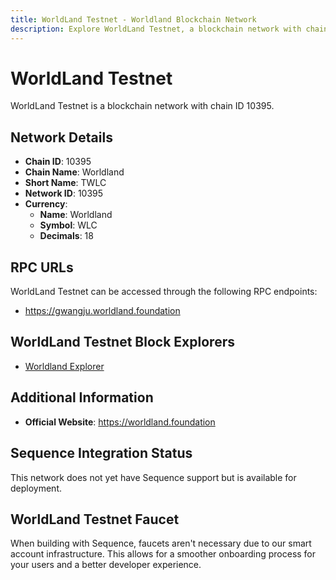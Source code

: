 ```yaml
--- 
title: WorldLand Testnet - Worldland Blockchain Network
description: Explore WorldLand Testnet, a blockchain network with chain ID 10395. Learn about its native currency, Worldland, and how to interact with the network.
---
```


# WorldLand Testnet

WorldLand Testnet is a blockchain network with chain ID 10395.

## Network Details

- **Chain ID**: 10395
- **Chain Name**: Worldland
- **Short Name**: TWLC
- **Network ID**: 10395
- **Currency**: 
  - **Name**: Worldland
  - **Symbol**: WLC
  - **Decimals**: 18

## RPC URLs

WorldLand Testnet can be accessed through the following RPC endpoints:

- https://gwangju.worldland.foundation

## WorldLand Testnet Block Explorers

- [Worldland Explorer](https://testscan.worldland.foundation)

## Additional Information

- **Official Website**: https://worldland.foundation

## Sequence Integration Status

This network does not yet have Sequence support but is available for deployment.

## WorldLand Testnet Faucet

When building with Sequence, faucets aren't necessary due to our smart account infrastructure. This allows for a smoother onboarding process for your users and a better developer experience.
